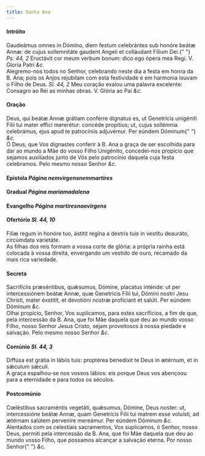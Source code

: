 ```yaml
---
title: Santa Ana
---
```


<h4 class="text-center">Intróito</h4>
<div class="grid grid-cols-2 gap-5">
  <span class="text-justify">
    Gaudeámus omnes in Dómino, diem festum celebrántes sub honóre beátæ Annæ: de
    cujus sollemnitáte gaudent Angeli et colláudant Fílium Dei.{" "}
    <em>Ps. 44, 2</em> Eructávit cor meum verbum bonum: dico ego ópera mea Regi.
    V. Gloria Patri <em>&c.</em>
  </div>
  <span class="text-justify">
    Alegremo-nos todos no Senhor, celebrando neste dia a festa em honra da B.
    Ana; pois os Anjos rejubilam com esta festividade e em harmonia louvam o
    Filho de Deus. <em>Sl. 44, 2</em> Meu coração exalou uma palavra excelente:
    Consagro ao Rei as minhas obras. V. Glória ao Pai <em>&c.</em>
  </span>
</div>

<h4 class="text-center">Oração</h4>
<div class="grid grid-cols-2 gap-5">
  <span class="text-justify">
    Deus, qui beátæ Annæ grátiam conférre dignatus es, ut Genetrícis unigéniti
    Fílii tui mater effici mererétur: concéde propítius; ut, cujus sollémnia
    celebrámus, ejus apud te patrocíniis adjuvémur. Per eúndem Dóminum{" "}
    <em>&c.</em>
  </div>
  <span class="text-justify">
    Ó Deus, que Vos dignastes conferir à B. Ana a graça de ser escolhida para
    dar ao mundo a Mãe do vosso Filho Unigénito, concedei-nos propício que
    sejamos auxiliados junto de Vós pelo patrocínio daquela cuja festa
    celebramos. Pelo mesmo nosso Senhor <em>&c.</em>
  </span>
</div>

<h4 class="text-center">
  Epístola <em>Página nemvirgensnemmartires</em>
</h4>

<h4 class="text-center">
  Gradual <em>Página mariamadalena</em>
</h4>

<h4 class="text-center">
  Evangelho <em>Página martiresnaovirgens</em>
</h4>

<h4 class="text-center">
  Ofertório <em>Sl. 44, 10</em>
</h4>
<div class="grid grid-cols-2 gap-5">
  <span class="text-justify">
    Fíliæ regum in honóre tuo, ástitit regína a dextris tuis in vestítu
    deauráto, circúmdata varietáte.
  </div>
  <span class="text-justify">
    As filhas dos reis formam a vossa corte de glória: a própria rainha está
    colocada à vossa direita, envergando um vestido de ouro, recamado da mais
    rica variedade.
  </span>
</div>

<h4 class="text-center">Secreta</h4>
<div class="grid grid-cols-2 gap-5">
  <span class="text-justify">
    Sacrifíciis præséntibus, quǽsumus, Dómine, placatus inténde: ut per
    intercessiónem beátæ Annæ, quæ Genetrícis Fílii tui, Dómini nostri Jesu
    Christi, mater éxstitit, et devotióni nostræ profíciant et salúti. Per
    eúndem Dóminum <em>&c.</em>
  </div>
  <span class="text-justify">
    Olhai propício, Senhor, Vos suplicamos, para estes sacrifícios, a fim de
    que, pela intercessão da B. Ana, que foi Mãe daquela que deu ao mundo vosso
    Filho, nosso Senhor Jesus Cristo, sejam proveitosos à nossa piedade e
    salvação. Pelo mesmo nosso Senhor <em>&c.</em>
  </span>
</div>

<h4 class="text-center">
  Comúnio <em>Sl. 44, 3</em>
</h4>
<div class="grid grid-cols-2 gap-5">
  <span class="text-justify">
    Diffúsa est grátia in lábiis tuis: proptérea benedíxit te Deus in ætérnum,
    et in sǽculum sǽculi.
  </div>
  <span class="text-justify">
    A graça espalhou-se nos vossos lábios: eis porque Deus vos abençoou para a
    eternidade e para todos os séculos.
  </span>
</div>

<h4 class="text-center">Postcomúnio</h4>
<div class="grid grid-cols-2 gap-5">
  <span class="text-justify">
    Cœléstibus sacraméntis vegetáti, quǽsumus, Dómine, Deus noster: ut,
    intercessióne beátæ Annæ, quam Genetrícis Fílii tui matrem esse voluísti, ad
    ætérnam salútem perveníre mereámur. Per eúndem Dóminum <em>&c.</em>
  </div>
  <span class="text-justify">
    Alentados com os celestiais sacramentos, Vos suplicamos, ó Senhor, nosso
    Deus, permiti pela intercessão da B. Ana, que foi Mãe daquela que deu ao
    mundo vosso Filho, que possamos alcançar a salvação eterna. Por nosso Senhor{" "}
    <em>&c.</em>
  </span>
</div>
